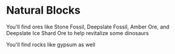 # Natural Blocks
You'll find ores like Stone Fossil, Deepslate Fossil, Amber Ore, and Deepslate Ice Shard Ore to help revitalize some dinosaurs

You'll find rocks like gypsum as well